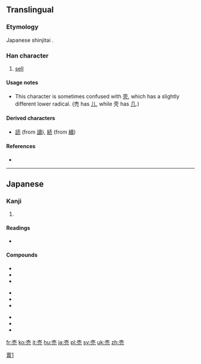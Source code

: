 {{also|賣|卖|壳}}
==Translingual==
{{ja-forms|売|[[卖]]|[[賣]]}}

[[Category:CJKV characters simplified differently in Japan and China|賣1]]

===Etymology===
Japanese shinjitai {{Han simp|賣}}.

===Han character===
{{Han char|rn=33|rad=士|as=04|sn=7|four=|canj=土月竹山 (GBHU), X土月竹山 (XGBHU)}}

# [[sell]]

====Usage notes====
* This character is sometimes confused with [[壳]], which has a slightly different lower radical. (売 has [[儿]], while 壳 has [[几]].)

====Derived characters====
* [[読]] (from [[讀]]), [[続]] (from [[續]])

====References====
* {{Han ref|kx=0243.041|dkj=05647|dj=0483.090|hdz=10428.021|uh=58F2|ud=22770}}

----

==Japanese==

===Kanji===
{{ja-kanji|grade=2|rs=士04}}

# {{defn|lang=ja|sort=士04}}

====Readings====
* {{ja-readings|on=[[ばい]] (bai), [[まい]] (mai)|kun=[[うる]] (uru)}}

====Compounds====
{{top3}}
*{{l|ja|sc=Jpan|売却|tr=ばいきゃく, baikyaku}}
*{{l|ja|sc=Jpan|売国|tr=ばいこく, baikoku}}
*{{l|ja|sc=Jpan|売春|tr=ばいしゅん, baishun}}
{{mid3}}
*{{l|ja|sc=Jpan|売女|tr=ばいた, baita}}
*{{l|ja|sc=Jpan|売買|tr=ばいばい, baibai}}
*{{l|ja|sc=Jpan|売名|tr=ばいめい, baimei}}
{{mid3}}
*{{l|ja|sc=Jpan|売僧|tr=まいす, maisu}}
*{{l|ja|sc=Jpan|商売|tr=しょうばい, shōbai}}
*{{l|ja|sc=Jpan|転売|tr=てんばい, tenbai}}
{{bottom}}

[[fr:売]]
[[ko:売]]
[[it:売]]
[[hu:売]]
[[ja:売]]
[[pl:売]]
[[sv:売]]
[[uk:売]]
[[zh:売]]